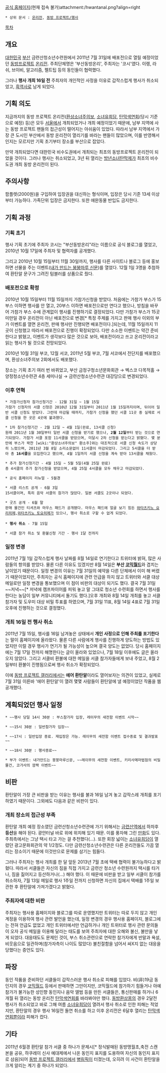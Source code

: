 [http://touhoubusan.xo.st 공식 홈페이지](현재 접속 불가)attachment:/hwantanal.png?align=right

 * 상위 문서 : [[온리전]], [[동방 프로젝트/행사]]

[[목차]]

== 개요 ==
[[대한민국]] [[부산]] 금련산청소년수련원에서 2011년 7월 31일에 배포전으로 열릴 예정이었던 [[동방프로젝트]] [[온리전]]. 주최단체명은 '부산동방온리', 주최자는 '코시'였다. 이렝, 라쉬, 브이비, 알고리즘, 펠트팁 등의 동인들이 협력했다.

그러나 '''행사 개최 16일 전''' 주최자의 개인적인 사정을 이유로 갑작스럽게 행사가 취소되었고, [[흑역사]]로 남게 되었다.

== 기획 의도 ==
지금까지의 동방 프로젝트 온리전([[환상소녀주의보]], [[소녀유희담]], [[탄막색연회]](당시 기준으로 예정) 등)은 모두 [[서울]]에서 개최되었거나 개최 예정이었기 때문에, 남부 지역에 사는 동방 프로젝트 팬들의 접근성이 떨어지는 아쉬움이 있었다. 따라서 남부 지역에서 가장 큰 도시인 부산에서 동방 온리전이 열리기를 바라는 팬들이 많았으며, 이를 반영해서인지는 모르지만 기획 초기부터 장소를 부산으로 잡았다.

만약 개최되었다면 대한민국 비수도권에서 개최되는 최초의 동방프로젝트 온리전이 되었을 것이다. 그러나 행사는 취소되었고, 3년 뒤 열리는 [[방년소녀탄막제]]가 최초의 비수도권 개최 동방 온리전이 된다.

== 주의사항 ==
팜플렛(2000원)을 구입하여 입장권을 대신하는 형식이며, 입장은 당시 기준 13세 이상부터 가능하다. 가족단위 입장은 금지한다. 또한 애완동물 반입도 금지한다.

== 기획 과정 ==
=== 기획 초기 ===
행사 기획 초기에 주최자 코시는 "부산동방온리"라는 이름으로 공식 블로그를 열었고, 2010년 10월 17일에 주최자 및 협력자를 공개했다.

그리고 2010년 10월 15일부터 11월 30일까지, 행사를 다른 사이트나 블로그 등에 홍보하면 선물을 주는 이벤트([http://touhouonly.egloos.com/991989 내가 만드는 붕붕마루 신문])를 열었다. 12월 1일 3명을 추첨하여 환탄알 문구가 그려진 텀블러를 상품으로 줬다.

=== 배포전으로 확정 ===
2010년 10월 15일부터 11월 15일까지 가참가신청을 받았다. 처음에는 가참가 부스가 15부스 이하면 행사를 안 열고, 20부스 이하면 배포전으로만 연다고 했으나, 방침을 바꾸어 가참가 부스 수에 관계없이 행사를 진행하기로 결정되었다.
다만 가참가 부스가 15곳 미만일 경우 온리전이 아닌 배포전으로 변경[* 특정 주제를 가지고 판매 행사 이외의 부가 이벤트를 열면 온리전, 판매 행사만 진행되면 배포전이다.]되는데, 11월 15일까지 11곳이 신청했고 따라서 배포전으로 진행이 확정되었다. 다만 소소한 이벤트는 약간 준비한다고 밝혔고, 이벤트가 생각보다 많은 것으로 보아, 배포전이라고 쓰고 온리전이라고 읽는 행사가 될 것으로 전망되었다.

2010년 10월 31일 부코, 12월 서코, 2011년 5월 부코, 7월 서코에서 전단지를 배포했으며, 환상소녀주의보 2회에서도 배포했다.

장소는 기획 초기 여러 번 바뀌었고, 부산 금정구청소년문화회관 → 벡스코 다목적홀 → 양정청소년수련관 4층 세미나실 → 금련산청소년수련관 대강당으로 변경되었다.

=== 이후 연혁 ===
 * 가참가신청자 참가신청기간 - 12월 31일 ~ 1월 15일
 가참가 신청자의 서클 신청은 2010년 12월 31일부터 2011년 1월 15일까지이며, 뒤이어 일반 서클 신청도 받았다. 그런데 마감될 때까지, 가참가 신청을 했던 서클 11곳 중 실제로 서클 신청을 한 곳은 4곳에 불과했다.

 * 1차 참가신청기간 - 2월 12일 ~ 4월 1일(완료, 13서클 신청)
 원래 2011년 1월 30일부터 일반 서클 신청을 받기로 했으나, '''2월 12일'''부터 받는 것으로 연기되었다. 가참가 서클 포함 11서클을 받았으며, 미달시 2차 신청을 받는다고 밝혔다. 몇 분만에 부스가 꽉찬 [wiki:"환상소녀주의보" 환소주]와는 대조적으로 서클 신청 속도가 상당히 느렸으며, 2011년 3월 8일 소리소문없이 11서클이 마감되었다. 그리고 5서클을 더 받아 총 '''16서클'''을 모집한다고 했으며, 4월 1일까지 서클 신청을 계속 받아 13서클을 채웠다.

 * 추가 참가신청기간 - 4월 15일 ~ 5월 5일(4월 25일 완료)
 총 4서클의 추가 참가신청을 받았으며, 4월 25일 4서클을 모두 채우고 마감되었다.

 * 공식 홈페이지 리뉴얼 - 5월경

 * 서클 리스트 공개 - 6월 3일
 15서클이며, 특히 음악 서클의 참가가 많았다. 일본 서클도 2곳이나 되었다.

 * 굿즈 공개 - 6월 말
 판매 물건인 티셔츠와 마우스 패드가 공개됐다. 마우스 패드에 얼굴 보기 힘든 [[와타츠키노 요리히메]],[[와타츠키노 토요히메]]가 있으나, 행사 취소로 구할 수 없게 되었다.
 
 * '''행사 취소''' - 7월 15일

 * 서클 참가 취소 및 환불신청 기간 - 행사 1달 전까지

=== 일정 변경 ===
2011년 7월 1일 갑작스럽게 행사 날짜를 8월 14일로 연기한다고 트위터에 밝혀, 많은 사람들의 항의를 받았다. 물론 다른 이유도 있겠지만 8월 14일은 '''부산 [[코믹월드]]'''와 겹치는 날이었기 때문이다.
일정 변경의 이유는 7월 31일의 예약을 다른 단체에서 이미 해 버렸기 때문이었지만, 주최자는 공식 홈페이지에 관련 언급을 하지 않고 트위터와 서클 대상 메일로만 일정 변경을 통보했으며 이 점이 비판의 대상이 되기도 했다.
결국 7월 31일 ~~저녁~~[* 저녁에 캠프파이어를 피워 놓고 말 그대로 청소년 수련회를 하면서 행사를 한다는 농담이 일부 커뮤니티에서 돌기도 했다.]오후 개최와 8월 14일 개최를 놓고 서클 참가자 및 도우미 대상 비밀 투표를 하였으며, 7월 31일 11표, 8월 14일 4표로 7월 31일 오후에 진행하는 것으로 결정했다.

=== 개최 16일 전 행사 취소 ===
2011년 7월 15일, 행사를 16일 남겨놓은 상태에서 '''개인 사정으로 인해 주최를 포기한다'''는 말이 홈페이지에 올라왔다. 물론 다른 사람에게 행사를 진행하게 양도하는 방법도 있었지만 이럴 경우 행사가 연기가 될 가능성이 높으며 결국 양도는 없었다. 당시 홈페이지에는 7월 17일 전까지 해명한다는 글이 올라와 있었으나, 7월 18일 이후에도 글은 올라오지 않았다. 그리고 서클비 환불에 대한 메일을 서클 참가자들에게 보내 주었고, 8월 2일부터 환불이 진행됨으로써 행사 취소가 확정되었다.

이에 [[동방 프로젝트 갤러리]]에서는 '''에어 환탄알'''이라도 열어보자는 의견이 있었고, 실제로 7월 31일 이른바 '에어 환탄알'이 열려 몇몇 사람들이 환탄알에 낼 예정이었던 작품을 웹공개했다.

== 계획되었던 행사 일정 ==
 * ~~행사 당일 14시 30분 : 부스참가자 입장, 레이무의 새전함 이벤트 시작~~

 * ~~15시 30분 : 일반참가자 입장~~

 * ~~17시 : 일반입장 종료. 재입장은 가능. 레이무의 새전함 이벤트 접수종료 및 결과발표~~

 * ~~18시 30분 : 행사종료~~

 * 부가 이벤트: 내가만드는 붕붕마루신문, ~~레이무의 새전함 이벤트, 키리사메마법점의 비밀물건, 코가사의 깜짝 이벤트~~

== 비판 ==
환탄알이 가장 큰 비판을 받는 이유는 행사를 불과 16일 남겨 놓고 갑작스레 개최를 포기하였기 때문이다. 그외에도 다음과 같은 비판이 있다.

=== 개최 장소의 접근성 부족 ===
환탄알 개최 예정 장소였던 금련산청소년수련관에 가기 위해서는 [[금련산역]]에서 하차후 '''등산'''을 해야 된다. 광안터널 바로 위에 위치해 있기 때문. 이를 풍자해 그린 [http://postimg.org/image/efxj9oibn/ 만화]도 있다. 주최측에서는 그냥 택시 타고 가는 걸 추천했다(…). 또한 회장 넓이는 [[소녀유희담]]이 열렸던 광고문화회관의 약 1/2정도. 다만 금련산청소년수련관은 다른 온리전들도 가끔 열리는 장소이기 때문에 이것만으로 문제를 삼기는 힘들다.

그러나 주최자는 행사 개최를 한 달 앞둔 2013년 7월 초에 택배 협력이 불가능하다고 밝혔다. 따라서 서클들은 자신의 짐을 직접 가지고 금련산 청소년 수련원까지 택시를 타거나, 짐을 짊어지고 등산하거나(…) 해야 했다. 이 때문에 비판을 받고 일부 서클이 참가를 취소하자, 7월 13일 메일로 행사 1주일 전까지 신청하면 자신의 집에서 택배를 1주일 보관한 후 환탄알에 가져가겠다고 밝혔다.
=== 주최자에 대한 비판 ===
주최자는 행사용 홈페이지와 블로그를 따로 운영했지만 트위터는 따로 두지 않고 개인 계정을 이용하여 행사 관련 발언을 했는데, 일정 변경의 경우 행사용 홈페이지, 블로그에는 전혀 언급도 없었고 개인 트위터에서만 언급하거나 개인 트위터로 행사 관련 문의들이 오자 공식 메일을 이용해 달라는 태도를 보여 주최자에 대한 오해와 불신, 불만을 낳게 되었다. 대응태도도 문제인 것이, 부스 취소관련으로 연락한 참가자에게 반말과 욕설, 비웃음으로 일관하며(참가자측이 나이도 많았다) 불친절함을 넘어서 싸X지 없는 대응을 당했다는 증언도 있다.

== 파장 ==
동인 작품을 준비하던 서클들이 갑작스러운 행사 취소로 피해를 입었다. 비(非)19금 동인지의 경우 [[코믹월드]] 등에서 판매하면 그만이지만, 코믹월드에 참가하기 힘들거나 아예 참가가 불가능한 성인향 동인지나 음악 앨범 등을 만든 서클들은, 통신판매를 하거나 6개월 뒤 열리는 동방 온리전 [[탄막색연회]]를 바라봐야만 했다. [[동방환상몽]]의 경우 2달전 행사가 취소되었고 바로 그해 여름 [[소녀유희담]]이 열려서 행사 취소로 인한 피해는 적었지만, 환탄알의 경우 행사 16일전 돌연 취소를 하고 이후 온리전은 6달후 열리는 [[탄막색연회]]뿐이라 피해가 컸다.

== 기타 ==
2011년 6월경 환탄알 참가 서클 중 하나가 문제시[* 정식발매된 동방맹월초,축전 스캔본을 공유, 하쿠레이 신사 예대제에서 나온 동인지 표지를 도용하여 자신의 동인지 표지로 삼음]되어 [[동방 프로젝트 갤러리]]에서 [[병림픽]]이 터졌는데, 오히려 이 사건이 환탄알을 크게 알리는 계기 중 하나가 되었다.
